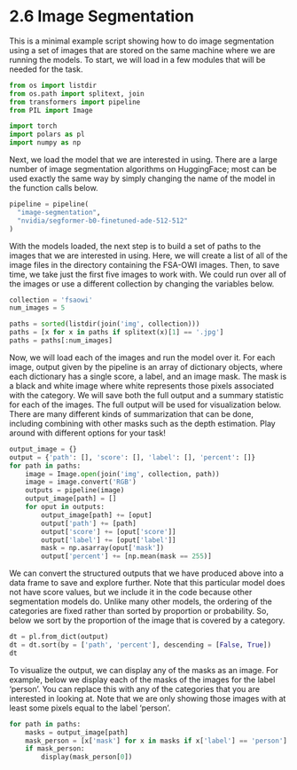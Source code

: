 # 2.6 Image Segmentation {.unnumbered}

This is a minimal example script showing how to do image 
segmentation using a set of images that are stored on
the same machine where we are running the models. To start,
we will load in a few modules that will be needed for the
task.

```python
from os import listdir
from os.path import splitext, join
from transformers import pipeline
from PIL import Image

import torch
import polars as pl
import numpy as np
```

Next, we load the model that we are interested in using. 
There are a large number of image segmentation algorithms
on HuggingFace; most can be used exactly the same way by simply
changing the name of the model in the function calls below.


```python
pipeline = pipeline(
  "image-segmentation",
  "nvidia/segformer-b0-finetuned-ade-512-512"
)
```

With the models loaded, the next step is to build a set of
paths to the images that we are interested in using. Here,
we will create a list of all of the image files in the
directory containing the FSA-OWI images. Then, to save time,
we take just the first five images to work with. We could
run over all of the images or use a different collection by
changing the variables below.

```python
collection = 'fsaowi'
num_images = 5

paths = sorted(listdir(join('img', collection)))
paths = [x for x in paths if splitext(x)[1] == '.jpg']
paths = paths[:num_images]
```

Now, we will load each of the images and run the model over
it. For each image, output given by the pipeline is an array
of dictionary objects, where each dictionary has a single score,
a label, and an image mask. The mask is a black and white image
where white represents those pixels associated with the category.
We will save both the full output and a summary statistic for
each of the images. The full output will be used for visualization
below. There are many different kinds of summarization that can
be done, including combining with other masks such as the depth
estimation. Play around with different options for your task!

```python
output_image = {}
output = {'path': [], 'score': [], 'label': [], 'percent': []}
for path in paths:
    image = Image.open(join('img', collection, path))
    image = image.convert('RGB')
    outputs = pipeline(image)
    output_image[path] = []
    for oput in outputs:
        output_image[path] += [oput]
        output['path'] += [path]
        output['score'] += [oput['score']]
        output['label'] += [oput['label']]
        mask = np.asarray(oput['mask'])
        output['percent'] += [np.mean(mask == 255)]
```

We can convert the structured outputs that we have produced
above into a data frame to save and explore further. Note 
that this particular model does not have score values, but
we include it in the code because other segmentation models do.
Unlike many other models, the ordering of the categories are fixed
rather than sorted by proportion or probability. So, below we
sort by the proportion of the image that is covered by a category.

```python
dt = pl.from_dict(output)
dt = dt.sort(by = ['path', 'percent'], descending = [False, True])
dt
```

To visualize the output, we can display any of the masks as an
image. For example, below we display each of the masks of the images
for the label 'person'. You can replace this with any of the categories
that you are interested in looking at. Note that we are only showing
those images with at least some pixels equal to the label 'person'.

```python
for path in paths:
    masks = output_image[path]
    mask_person = [x['mask'] for x in masks if x['label'] == 'person']
    if mask_person:
        display(mask_person[0])
```

